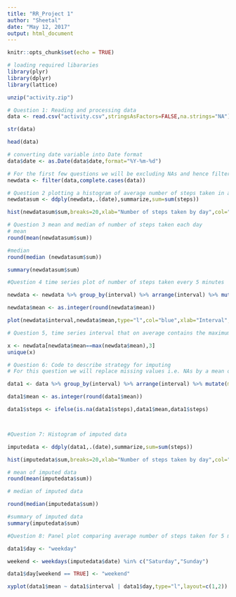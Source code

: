 ---
title: "RR_Project 1"
author: "Sheetal"
date: "May 12, 2017"
output: html_document
---

```{r setup, include=FALSE}
knitr::opts_chunk$set(echo = TRUE)

# loading required libararies
library(plyr)
library(dplyr)
library(lattice)
```


```{r}
unzip("activity.zip")

# Question 1: Reading and processing data
data <- read.csv("activity.csv",stringsAsFactors=FALSE,na.strings="NA")

str(data)

head(data)

# converting date variable into Date format
data$date <- as.Date(data$date,format="%Y-%m-%d")

# For the first few questions we will be excluding NAs and hence filtering data
newdata <- filter(data,complete.cases(data))

# Question 2 plotting a histogram of average number of steps taken in a day
newdatasum <- ddply(newdata,.(date),summarize,sum=sum(steps))

hist(newdatasum$sum,breaks=20,xlab="Number of steps taken by day",col="green",main="Histogram of number of steps taken by day")

# Question 3 mean and median of number of steps taken each day
# mean
round(mean(newdatasum$sum))

#median
round(median (newdatasum$sum))

summary(newdatasum$sum)

#Question 4 time series plot of number of steps taken every 5 minutes

newdata <- newdata %>% group_by(interval) %>% arrange(interval) %>% mutate(mean=mean(steps))

newdata$mean <- as.integer(round(newdata$mean))

plot(newdata$interval,newdata$mean,type="l",col="blue",xlab="Interval",ylab="Average number of steps",main="Time series plot of average number of steps taken by 5 min interval")

# Question 5, time series interval that on average contains the maximum number of steps

x <- newdata[newdata$mean==max(newdata$mean),3]
unique(x)

# Question 6: Code to describe strategy for imputing
# For this question we will replace missing values i.e. NAs by a mean of steps for that 5-minute interval

data1 <- data %>% group_by(interval) %>% arrange(interval) %>% mutate(mean=mean(steps,na.rm=TRUE))

data1$mean <- as.integer(round(data1$mean))

data1$steps <- ifelse(is.na(data1$steps),data1$mean,data1$steps)



#Question 7: Histogram of imputed data

imputedata <- ddply(data1,.(date),summarize,sum=sum(steps))

hist(imputedata$sum,breaks=20,xlab="Number of steps taken by day",col="green",main="No of steps taken by day after replacing missing value with 5-minute mean")

# mean of imputed data
round(mean(imputedata$sum))

# median of imputed data

round(median(imputedata$sum))

#summary of imputed data
summary(imputedata$sum)

#Question 8: Panel plot comparing average number of steps taken for 5 minute interval across weekdays and weekends

data1$day <- "weekday"

weekend <- weekdays(imputedata$date) %in% c("Saturday","Sunday")

data1$day[weekend == TRUE] <- "weekend"

xyplot(data1$mean ~ data1$interval | data1$day,type="l",layout=c(1,2))


```

